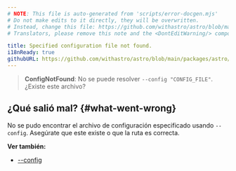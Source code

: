 ```yaml
---
# NOTE: This file is auto-generated from 'scripts/error-docgen.mjs'
# Do not make edits to it directly, they will be overwritten.
# Instead, change this file: https://github.com/withastro/astro/blob/main/packages/astro/src/core/errors/errors-data.ts
# Translators, please remove this note and the <DontEditWarning/> component.

title: Specified configuration file not found.
i18nReady: true
githubURL: https://github.com/withastro/astro/blob/main/packages/astro/src/core/errors/errors-data.ts
---
```


> **ConfigNotFound**: No se puede resolver `--config "CONFIG_FILE"`. ¿Existe este archivo?

## ¿Qué salió mal? \{#what-went-wrong\}

No se pudo encontrar el archivo de configuración especificado usando `--config`. Asegúrate que este existe o que la ruta es correcta.

**Ver también:**

-  [--config](/es/reference/cli-reference/#--config-path)

